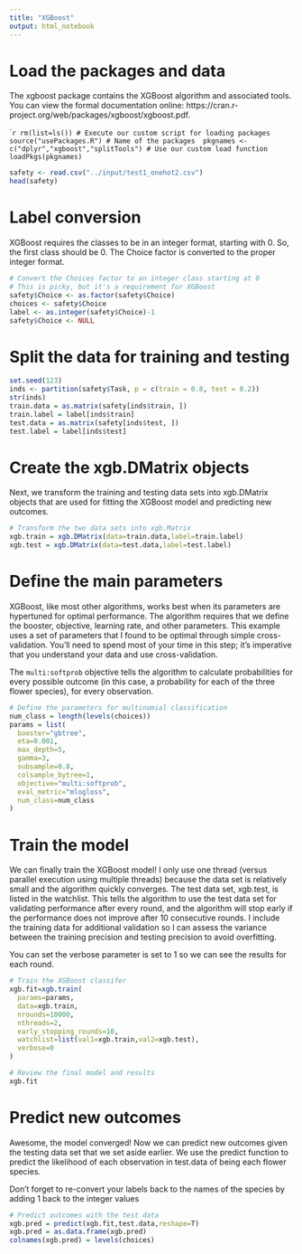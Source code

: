 ```yaml
---
title: "XGBoost"
output: html_notebook
---
```


# Load the packages and data

The xgboost package contains the XGBoost algorithm and associated tools. You can view the formal documentation online: https://cran.r-project.org/web/packages/xgboost/xgboost.pdf.

````r
rm(list=ls())
# Execute our custom script for loading packages
source("usePackages.R")
# Name of the packages 
pkgnames <- c("dplyr","xgboost","splitTools")
# Use our custom load function
loadPkgs(pkgnames)
```

```r
safety <- read.csv("../input/test1_onehot2.csv")
head(safety)
```
# Label conversion

XGBoost requires the classes to be in an integer format, starting with 0. So, the first class should be 0. The Choice factor is converted to the proper integer format.

```r
# Convert the Choices factor to an integer class starting at 0
# This is picky, but it's a requirement for XGBoost
safety$Choice <- as.factor(safety$Choice)
choices <- safety$Choice
label <- as.integer(safety$Choice)-1
safety$Choice <- NULL
```

# Split the data for training and testing 

```r
set.seed(123)
inds <- partition(safety$Task, p = c(train = 0.8, test = 0.2))
str(inds)
train.data = as.matrix(safety[inds$train, ])
train.label = label[inds$train]
test.data = as.matrix(safety[inds$test, ])
test.label = label[inds$test]
```

# Create the xgb.DMatrix objects

Next, we transform the training and testing data sets into xgb.DMatrix objects that are used for fitting the XGBoost model and predicting new outcomes.

```r
# Transform the two data sets into xgb.Matrix
xgb.train = xgb.DMatrix(data=train.data,label=train.label)
xgb.test = xgb.DMatrix(data=test.data,label=test.label)
```

# Define the main parameters

XGBoost, like most other algorithms, works best when its parameters are hypertuned for optimal performance. The algorithm requires that we define the booster, objective, learning rate, and other parameters. This example uses a set of parameters that I found to be optimal through simple cross-validation. You’ll need to spend most of your time in this step; it’s imperative that you understand your data and use cross-validation.

The `multi:softprob` objective tells the algorithm to calculate probabilities for every possible outcome (in this case, a probability for each of the three flower species), for every observation.
```r
# Define the parameters for multinomial classification
num_class = length(levels(choices))
params = list(
  booster="gbtree",
  eta=0.001,
  max_depth=5,
  gamma=3,
  subsample=0.8,
  colsample_bytree=1,
  objective="multi:softprob",
  eval_metric="mlogloss",
  num_class=num_class
)
```

# Train the model

We can finally train the XGBoost model! I only use one thread (versus parallel execution using multiple threads) because the data set is relatively small and the algorithm quickly converges. The test data set, xgb.test, is listed in the watchlist. This tells the algorithm to use the test data set for validating performance after every round, and the algorithm will stop early if the performance does not improve after 10 consecutive rounds. I include the training data for additional validation so I can assess the variance between the training precision and testing precision to avoid overfitting.

You can set the verbose parameter is set to 1 so we can see the results for each round.

```r
# Train the XGBoost classifer
xgb.fit=xgb.train(
  params=params,
  data=xgb.train,
  nrounds=10000,
  nthreads=2,
  early_stopping_rounds=10,
  watchlist=list(val1=xgb.train,val2=xgb.test),
  verbose=0
)

# Review the final model and results
xgb.fit
```

# Predict new outcomes

Awesome, the model converged! Now we can predict new outcomes given the testing data set that we set aside earlier. We use the predict function to predict the likelihood of each observation in test.data of being each flower species.

Don’t forget to re-convert your labels back to the names of the species by adding 1 back to the integer values
```r
# Predict outcomes with the test data
xgb.pred = predict(xgb.fit,test.data,reshape=T)
xgb.pred = as.data.frame(xgb.pred)
colnames(xgb.pred) = levels(choices)
```

